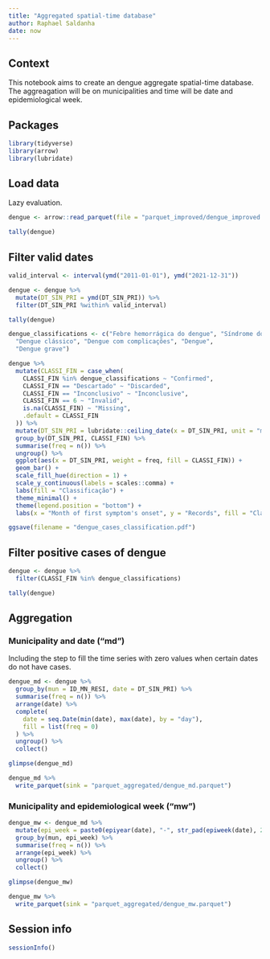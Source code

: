 ```yaml
---
title: "Aggregated spatial-time database"
author: Raphael Saldanha
date: now
---
```


## Context

This notebook aims to create an dengue aggregate spatial-time database. The aggreagation will be on municipalities and time will be date and epidemiological week.

## Packages

```r
library(tidyverse)
library(arrow)
library(lubridate)
```

## Load data

Lazy evaluation.

```r
dengue <- arrow::read_parquet(file = "parquet_improved/dengue_improved.parquet")

tally(dengue)
```

## Filter valid dates

```r
valid_interval <- interval(ymd("2011-01-01"), ymd("2021-12-31"))

dengue <- dengue %>%
  mutate(DT_SIN_PRI = ymd(DT_SIN_PRI)) %>%
  filter(DT_SIN_PRI %within% valid_interval)

tally(dengue)
```

```r
dengue_classifications <- c("Febre hemorrágica do dengue", "Síndrome do choque do dengue", "Dengue com sinais de alarme",
  "Dengue clássico", "Dengue com complicações", "Dengue",
  "Dengue grave")
```

```r
dengue %>% 
  mutate(CLASSI_FIN = case_when(
    CLASSI_FIN %in% dengue_classifications ~ "Confirmed",
    CLASSI_FIN == "Descartado" ~ "Discarded",
    CLASSI_FIN == "Inconclusivo" ~ "Inconclusive",
    CLASSI_FIN == 6 ~ "Invalid",
    is.na(CLASSI_FIN) ~ "Missing",
    .default = CLASSI_FIN
  )) %>%
  mutate(DT_SIN_PRI = lubridate::ceiling_date(x = DT_SIN_PRI, unit = "month")) %>%
  group_by(DT_SIN_PRI, CLASSI_FIN) %>%
  summarise(freq = n()) %>%
  ungroup() %>%
  ggplot(aes(x = DT_SIN_PRI, weight = freq, fill = CLASSI_FIN)) +
  geom_bar() +
  scale_fill_hue(direction = 1) +
  scale_y_continuous(labels = scales::comma) +
  labs(fill = "Classificação") +
  theme_minimal() +
  theme(legend.position = "bottom") +
  labs(x = "Month of first symptom's onset", y = "Records", fill = "Classification")

ggsave(filename = "dengue_cases_classification.pdf")
```

## Filter positive cases of dengue

```r


dengue <- dengue %>%
  filter(CLASSI_FIN %in% dengue_classifications)

tally(dengue)
```

## Aggregation

### Municipality and date ("md")

Including the step to fill the time series with zero values when certain dates do not have cases.

```r
dengue_md <- dengue %>%
  group_by(mun = ID_MN_RESI, date = DT_SIN_PRI) %>%
  summarise(freq = n()) %>%
  arrange(date) %>%
  complete(
    date = seq.Date(min(date), max(date), by = "day"),
    fill = list(freq = 0)
  ) %>%
  ungroup() %>%
  collect()
```

```r
glimpse(dengue_md)
```

```r
dengue_md %>%
  write_parquet(sink = "parquet_aggregated/dengue_md.parquet")
```

### Municipality and epidemiological week ("mw")

```r
dengue_mw <- dengue_md %>%
  mutate(epi_week = paste0(epiyear(date), "-", str_pad(epiweek(date), 2, pad = "0"))) %>%
  group_by(mun, epi_week) %>%
  summarise(freq = n()) %>%
  arrange(epi_week) %>%
  ungroup() %>%
  collect()
```

```r
glimpse(dengue_mw)
```

```r
dengue_mw %>%
  write_parquet(sink = "parquet_aggregated/dengue_mw.parquet")
```

## Session info

```r
sessionInfo()
```
